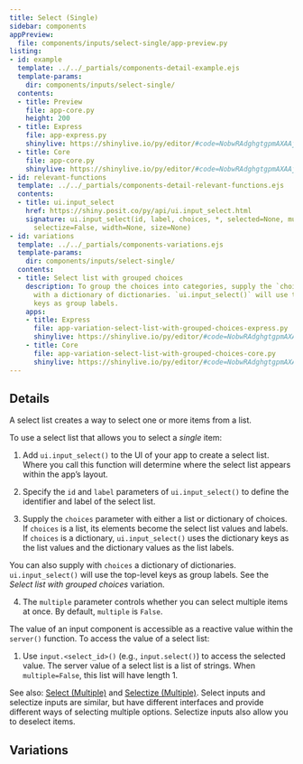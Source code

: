 ```yaml
---
title: Select (Single)
sidebar: components
appPreview:
  file: components/inputs/select-single/app-preview.py
listing:
- id: example
  template: ../../_partials/components-detail-example.ejs
  template-params:
    dir: components/inputs/select-single/
  contents:
  - title: Preview
    file: app-core.py
    height: 200
  - title: Express
    file: app-express.py
    shinylive: https://shinylive.io/py/editor/#code=NobwRAdghgtgpmAXAAjFADugdOgnmAGlQGMB7CAFzkqVQDMAnUmZAZwAsBLCXZTmdKQYVkDagBM4DADoRGzNlx5Y4AD3RjWrPgKEju6AK4UihzrIsQzWA8YD6rOABs4xCgApkyAMTIAPH6yXl7SYI4ubqFEPv6BEMHIoQDKzq4iUPGk6BSc5MgARs6kAO6IUV6+AUHBIKEAjACCoSihAMLspJzEcMiN5fUAQs2JYO2d3b1DhCN1rcNtHV09s6EAvtGVcQCUFbGWsgACYhCSDFhUqhSyknTIAG5QToZw7ltl8cFiFIYM8XShIFsFCw4TSr1WoVk0zAFFw6AQKBhagoYFWAF0gA
  - title: Core
    file: app-core.py
    shinylive: https://shinylive.io/py/editor/#code=NobwRAdghgtgpmAXAAjFADugdOgnmAGlQGMB7CAFzkqVQDMAnUmZAZwAsBLCXZTmdKQYVkAQUxEG1ACZwGRAK6cAOhFUZ0AfSXIAvMiU4oAczia6AGyXSAFKuQODnLN3QKKm1nAtxiFGw4AxMgAPCH2jpHKYF4+ftFEyMFhEZEO0QDK3r4iUBDIpOgUnOTIAEbepADuiAlBoeH5aQ4g0QCMotEo0QDC7KScxHDIHXXtAEJdyL39g8Ntk4TTYG09UzMDQyNrYAC+icmNkQCUBw2pTlik7m4eVAAe-tEAblBWcNGnqseqvxCydDYcmechsrncRGuFFuRC8rFYJQgx1qTQcAAEpP85FgHhQLgDkK93jZkRdIlIKAoGPk6NEQOCKFhYjkSbton91Jg9GJMDYNNpOLDgXIfhAlmAKLh0AgUBK4I89gBdIA
- id: relevant-functions
  template: ../../_partials/components-detail-relevant-functions.ejs
  contents:
  - title: ui.input_select
    href: https://shiny.posit.co/py/api/ui.input_select.html
    signature: ui.input_select(id, label, choices, *, selected=None, multiple=False,
      selectize=False, width=None, size=None)
- id: variations
  template: ../../_partials/components-variations.ejs
  template-params:
    dir: components/inputs/select-single/
  contents:
  - title: Select list with grouped choices
    description: To group the choices into categories, supply the `choices` argument
      with a dictionary of dictionaries. `ui.input_select()` will use the top-level
      keys as group labels.
    apps:
    - title: Express
      file: app-variation-select-list-with-grouped-choices-express.py
      shinylive: https://shinylive.io/py/editor/#code=NobwRAdghgtgpmAXAAjFADugdOgnmAGlQGMB7CAFzkqVQDMAnUmZAZwAsBLCXZTmdKQYVkDagBM4DADoRGzNlx5Y4AD3RjWrPgKEju6AK4UihzrNlmsB4wH1WcADZxiFABSzkX5NLAPnrr4Ent6+AMpOLiJQEMik6BSc5MgARk6kAO6IQSFeILneXr4AjL4o+WDFAIJlPmAAwuyknMRwyNVBdcUAQrW+jc2t7b2EXfV9DU0tbcXjYAC+wbGFoWAATLUVazW0-VND252+ayMoe4NtJ0frc2eTF8hrc4sFLxAAlBYQsgACYhCSBhYKiqCiySR0ZAANygjkMcDc72yyy8YgohgYsTovhANgoWH8UUR818slGYAouHQCBQFLUFAWAF0gA
    - title: Core
      file: app-variation-select-list-with-grouped-choices-core.py
      shinylive: https://shinylive.io/py/editor/#code=NobwRAdghgtgpmAXAAjFADugdOgnmAGlQGMB7CAFzkqVQDMAnUmZAZwAsBLCXZTmdKQYVkAQUxEG1ACZwGRAK6cAOhFUZ0AfSXIAvMiU4oAczia6AGyXSAFKuQODnLN3QKKm1nAtxiFOxCOQcjKYF4+fqEE9sEOoQDK3r4iUIGk6BSc5MgARt6kAO6IUTGxIKWxjqEAjKEo5WDVonUhYADC7KScxHDITVGt1QBCLaEdXT19I4SDbaPtnd291XNgAL7RgZVBoQBMLQ27zbRji5NHA3vTKKcTvbvTRHurNwt3yLurGxVB31sOAEpNkFDKR3G4PFQAB7+UIANygVjgoSBqgBqgxEFkdDYcjhchsrncRDBFAhRC8rFYWQgAOK-2QAAEpFi5FhoRQKtjkAikTY6T9HFIKAoGIE6KEQESKFhwsl+WtQpj1Jg9GJMDYNNpOBS8XJ0RAZmAKLh0AgUMa4DD1gBdIA
---
```


:::{#example}
:::

:::{#relevant-functions}
:::

## Details

A select list creates a way to select one or more items from a list.

To use a select list that allows you to select a <em>single</em> item:

  1. Add `ui.input_select()` to the UI of your app to create a select list. Where you call this function will determine where the select list appears within the app's layout.

  2. Specify the `id` and `label` parameters of `ui.input_select()` to define the identifier and label of the select list.

  3. Supply the `choices` parameter with either a list or dictionary of choices. If `choices` is a list, its elements become the select list values and labels. If `choices` is a dictionary, `ui.input_select()` uses the dictionary keys as the list values and the dictionary values as the list labels.

  You can also supply with `choices` a dictionary of dictionaries. `ui.input_select()` will use the top-level keys as group labels. See the <em>Select list with grouped choices</em> variation.

  4. The `multiple` parameter controls whether you can select multiple items at once. By default, `multiple` is `False`.

The value of an input component is accessible as a reactive value within the `server()` function. To access the value of a select list:

  1. Use `input.<select_id>()` (e.g., `input.select()`) to access the selected value. The server value of a select list is a list of strings. When `multiple=False`, this list will have length 1.

See also: [Select (Multiple)](../select-multiple/index.qmd) and [Selectize (Multiple)](../selectize-multiple/index.qmd). Select inputs and selectize inputs are similar, but have different interfaces and provide different ways of selecting multiple options. Selectize inputs also allow you to deselect items.

## Variations

:::{#variations}
:::
